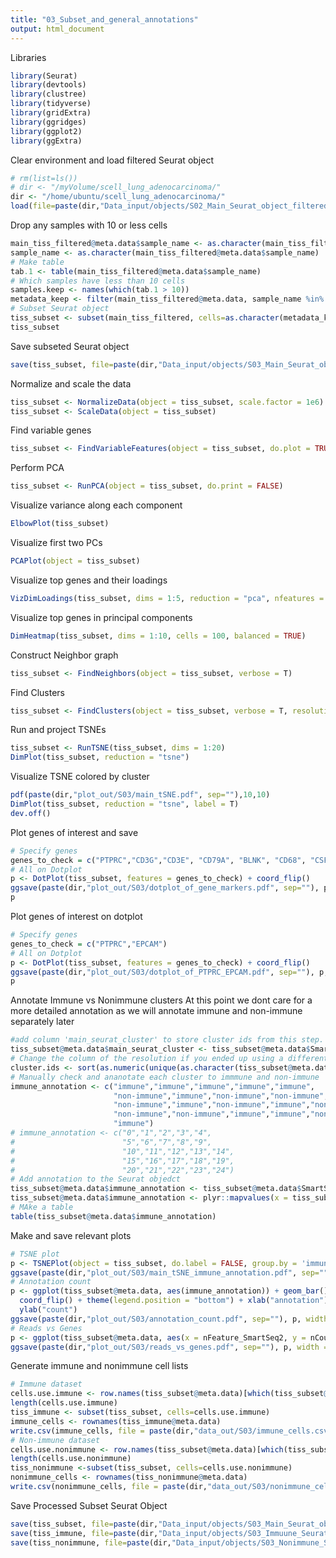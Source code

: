 ```yaml
---
title: "03_Subset_and_general_annotations"
output: html_document
---
```


Libraries
```r
library(Seurat)
library(devtools)
library(clustree)
library(tidyverse)
library(gridExtra)
library(ggridges)
library(ggplot2)
library(ggExtra)
```

Clear environment and load filtered Seurat object 
```r
# rm(list=ls())
# dir <- "/myVolume/scell_lung_adenocarcinoma/"
dir <- "/home/ubuntu/scell_lung_adenocarcinoma/"
load(file=paste(dir,"Data_input/objects/S02_Main_Seurat_object_filtered.RData", sep=""))
```

Drop any samples with 10 or less cells
```r
main_tiss_filtered@meta.data$sample_name <- as.character(main_tiss_filtered@meta.data$sample_name)
sample_name <- as.character(main_tiss_filtered@meta.data$sample_name)
# Make table 
tab.1 <- table(main_tiss_filtered@meta.data$sample_name) 
# Which samples have less than 10 cells 
samples.keep <- names(which(tab.1 > 10))
metadata_keep <- filter(main_tiss_filtered@meta.data, sample_name %in% samples.keep)
# Subset Seurat object 
tiss_subset <- subset(main_tiss_filtered, cells=as.character(metadata_keep$cell_id))
tiss_subset
```

Save subseted Seurat object
```r
save(tiss_subset, file=paste(dir,"Data_input/objects/S03_Main_Seurat_object_filtered_and_subset.RData", sep=""))
```

Normalize and scale the data
```r
tiss_subset <- NormalizeData(object = tiss_subset, scale.factor = 1e6)
tiss_subset <- ScaleData(object = tiss_subset)
```

Find variable genes
```r
tiss_subset <- FindVariableFeatures(object = tiss_subset, do.plot = TRUE, x.high.cutoff = Inf, y.cutoff = 0.5)
```

Perform PCA
```r
tiss_subset <- RunPCA(object = tiss_subset, do.print = FALSE)
```

Visualize variance along each component
```r
ElbowPlot(tiss_subset)
```

Visualize first two PCs
```r
PCAPlot(object = tiss_subset)
```

Visualize top genes and their loadings 
```r
VizDimLoadings(tiss_subset, dims = 1:5, reduction = "pca", nfeatures = 10)
```

Visualize top genes in principal components
```r
DimHeatmap(tiss_subset, dims = 1:10, cells = 100, balanced = TRUE)
```
Construct Neighbor graph 
```r
tiss_subset <- FindNeighbors(object = tiss_subset, verbose = T)
```

Find Clusters 
```r
tiss_subset <- FindClusters(object = tiss_subset, verbose = T, resolution = 0.5)
```
Run and project TSNEs
```r
tiss_subset <- RunTSNE(tiss_subset, dims = 1:20)
DimPlot(tiss_subset, reduction = "tsne")
```


<!-- Check clustering stability at given resolution  -->
<!-- ```{r} -->
<!-- # Set different resolutions  -->
<!-- res.used <- seq(0.1,1,by=0.2) -->
<!-- # Loop over and perform clustering of different resolutions  -->
<!-- for(i in res.used){ -->
<!--         tiss_subset <- FindClusters(object = tiss_subset, reduction.type = "pca", dims.use = 1:n.pcs,  -->
<!--         resolution = i, print.output = 0, save.SNN = TRUE, k.param = 30, force.recalc = T) -->
<!--         } -->
<!-- # rename best response column to best_reaction as to not confuse clustree with res -->
<!-- colnames(tiss_subset@meta.data) -->
<!-- colnames(tiss_subset@meta.data)[colnames(tiss_subset@meta.data) == 'best_response_status'] <- 'best_rxn_status' -->
<!-- # Make plot  -->
<!-- clus.tree.out <- clustree(tiss_subset) + -->
<!--     theme(legend.position = "bottom") +  -->
<!--     scale_color_brewer(palette = "Set1") + -->
<!--     scale_edge_color_continuous(low = "grey80", high = "red") -->
<!-- # Save pdf  -->
<!-- ggsave(clus.tree.out, filename = paste(dir,"plot_out/S03/Cluster_resolutions_clustree_output_all.pdf", sep=""), width = 15, height = 15) -->
<!-- # Plot  -->
<!-- clus.tree.out -->
<!-- ``` -->


Visualize TSNE colored by cluster
```r
pdf(paste(dir,"plot_out/S03/main_tSNE.pdf", sep=""),10,10)
DimPlot(tiss_subset, reduction = "tsne", label = T)
dev.off()
```

Plot genes of interest and save 
```r
# Specify genes  
genes_to_check = c("PTPRC","CD3G","CD3E", "CD79A", "BLNK", "CD68", "CSF1R", "MARCO", "CD207", "EPCAM")
# All on Dotplot 
p <- DotPlot(tiss_subset, features = genes_to_check) + coord_flip()
ggsave(paste(dir,"plot_out/S03/dotplot_of_gene_markers.pdf", sep=""), p, width = 10, height = 10)
p
```
Plot genes of interest on dotplot  
```r
# Specify genes  
genes_to_check = c("PTPRC","EPCAM")
# All on Dotplot 
p <- DotPlot(tiss_subset, features = genes_to_check) + coord_flip()
ggsave(paste(dir,"plot_out/S03/dotplot_of_PTPRC_EPCAM.pdf", sep=""), p, width = 10, height = 10)
p
```
Annotate Immune vs Nonimmune clusters
At this point we dont care for a more detailed annotation as we will annotate immune and non-immune separately later
```r
#add column 'main_seurat_cluster' to store cluster ids from this step.
tiss_subset@meta.data$main_seurat_cluster <- tiss_subset@meta.data$SmartSeq2_snn_res.0.5
# Change the column of the resolution if you ended up using a different one than 0.5 
cluster.ids <- sort(as.numeric(unique(as.character(tiss_subset@meta.data$SmartSeq2_snn_res.0.5))))
# Manually check and ananotate each cluster to immmune and non-immune   
immune_annotation <- c("immune","immune","immune","immune","immune",
                       "non-immune","immune","non-immune","non-immune","immune",
                       "non-immune","immune","non-immune","immune","non-immune",
                       "non-immune","non-immune","immune","immune","non-immune",
                       "immune")
# immune_annotation <- c("0","1","2","3","4",
#                        "5","6","7","8","9",
#                        "10","11","12","13","14",
#                        "15","16","17","18","19",
#                        "20","21","22","23","24")
# Add annotation to the Seurat objedct 
tiss_subset@meta.data$immune_annotation <- tiss_subset@meta.data$SmartSeq2_snn_res.0.5 
tiss_subset@meta.data$immune_annotation <- plyr::mapvalues(x = tiss_subset@meta.data$immune_annotation, from = cluster.ids, to = immune_annotation)
# MAke a table 
table(tiss_subset@meta.data$immune_annotation)
```

Make and save relevant plots 
```r
# TSNE plot 
p <- TSNEPlot(object = tiss_subset, do.label = FALSE, group.by = 'immune_annotation')
ggsave(paste(dir,"plot_out/S03/main_tSNE_immune_annotation.pdf", sep=""), p, width = 10, height = 10)
# Annotation count 
p <- ggplot(tiss_subset@meta.data, aes(immune_annotation)) + geom_bar() + 
  coord_flip() + theme(legend.position = "bottom") + xlab("annotation") +
  ylab("count")
ggsave(paste(dir,"plot_out/S03/annotation_count.pdf", sep=""), p, width = 10, height = 10)
# Reads vs Genes 
p <- ggplot(tiss_subset@meta.data, aes(x = nFeature_SmartSeq2, y = nCount_SmartSeq2)) + geom_point() + theme_bw() + scale_y_log10()
ggsave(paste(dir,"plot_out/S03/reads_vs_genes.pdf", sep=""), p, width = 10, height = 10)
```

Generate immune and nonimmune cell lists
```r
# Immune dataset 
cells.use.immune <- row.names(tiss_subset@meta.data)[which(tiss_subset@meta.data$immune_annotation=='immune')]
length(cells.use.immune)
tiss_immune <- subset(tiss_subset, cells=cells.use.immune)
immune_cells <- rownames(tiss_immune@meta.data)
write.csv(immune_cells, file = paste(dir,"data_out/S03/immune_cells.csv", sep=""))
# Non-immune dataset
cells.use.nonimmune <- row.names(tiss_subset@meta.data)[which(tiss_subset@meta.data$immune_annotation=='non-immune')]
length(cells.use.nonimmune)
tiss_nonimmune <-subset(tiss_subset, cells=cells.use.nonimmune)
nonimmune_cells <- rownames(tiss_nonimmune@meta.data)
write.csv(nonimmune_cells, file = paste(dir,"data_out/S03/nonimmune_cells.csv", sep=""))
```

Save Processed Subset Seurat Object
```r
save(tiss_subset, file=paste(dir,"Data_input/objects/S03_Main_Seurat_object_filtered_and_subset.RData", sep=""))
save(tiss_immune, file=paste(dir,"Data_input/objects/S03_Immuune_Seurat_object.RData", sep=""))
save(tiss_nonimmune, file=paste(dir,"Data_input/objects/S03_Nonimmune_Seurat_object.RData", sep=""))
```


